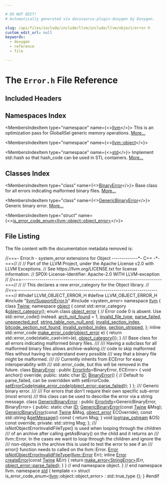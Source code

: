 ```yaml
---

# DO NOT EDIT!
# Automatically generated via docusaurus-plugin-doxygen by Doxygen.

slug: /api/files/include/include/llvm/include/llvm/object/error-h
custom_edit_url: null
keywords:
  - doxygen
  - reference
  - file

---
```





# The `Error.h` File Reference

<DoxygenPage pluginConfig={pluginConfig}>



## Included Headers

<IncludesList>
<IncludesListItem
  filePath="llvm/Support/Error.h"
  permalink="/docs/api/files/include/include/llvm/include/llvm/support/error-h"
  isLocal="true" />
<IncludesListItem
  filePath="system_error"
  permalink=""
  isLocal="false" />
</IncludesList>

## Namespaces Index

<MembersIndex>

<MembersIndexItem
  type="namespace"
  name={<><a href="/docs/api/namespaces/llvm">llvm</a></>}>
This is an optimization pass for GlobalISel generic memory operations. <a href="/docs/api/namespaces/llvm/#details">More...</a>
</MembersIndexItem>

<MembersIndexItem
  type="namespace"
  name={<><a href="/docs/api/namespaces/llvm/object">llvm::object</a></>}>
</MembersIndexItem>

<MembersIndexItem
  type="namespace"
  name={<><a href="/docs/api/namespaces/std">std</a></>}>
Implement std::hash so that hash&#95;code can be used in STL containers. <a href="/docs/api/namespaces/std/#details">More...</a>
</MembersIndexItem>

</MembersIndex>

## Classes Index

<MembersIndex>

<MembersIndexItem
  type="class"
  name={<><a href="/docs/api/classes/llvm/object/binaryerror">BinaryError</a></>}>
Base class for all errors indicating malformed binary files. <a href="/docs/api/classes/llvm/object/binaryerror/#details">More...</a>
</MembersIndexItem>

<MembersIndexItem
  type="class"
  name={<><a href="/docs/api/classes/llvm/object/genericbinaryerror">GenericBinaryError</a></>}>
Generic binary error. <a href="/docs/api/classes/llvm/object/genericbinaryerror/#details">More...</a>
</MembersIndexItem>

<MembersIndexItem
  type="struct"
  name={<><a href="/docs/api/structs/std/is-error-code-enum-7de9ff7690540677154b6dccf83026a8">is_error_code_enum&lt;llvm::object::object_error&gt;</a></>}>
</MembersIndexItem>

</MembersIndex>


## File Listing

The file content with the documentation metadata removed is:

<ProgramListing>

<Link id="l00001" /><CodeLine lineNumber="1"><span class="doxyHighlightComment">//===- Error.h - system&#95;error extensions for Object -------------&#42;- C++ -&#42;-===//</span></CodeLine>
<Link id="l00002" /><CodeLine lineNumber="2"><span class="doxyHighlightComment">//</span></CodeLine>
<Link id="l00003" /><CodeLine lineNumber="3"><span class="doxyHighlightComment">// Part of the LLVM Project, under the Apache License v2.0 with LLVM Exceptions.</span></CodeLine>
<Link id="l00004" /><CodeLine lineNumber="4"><span class="doxyHighlightComment">// See https://llvm.org/LICENSE.txt for license information.</span></CodeLine>
<Link id="l00005" /><CodeLine lineNumber="5"><span class="doxyHighlightComment">// SPDX-License-Identifier: Apache-2.0 WITH LLVM-exception</span></CodeLine>
<Link id="l00006" /><CodeLine lineNumber="6"><span class="doxyHighlightComment">//</span></CodeLine>
<Link id="l00007" /><CodeLine lineNumber="7"><span class="doxyHighlightComment">//===----------------------------------------------------------------------===//</span></CodeLine>
<Link id="l00008" /><CodeLine lineNumber="8"><span class="doxyHighlightComment">//</span></CodeLine>
<Link id="l00009" /><CodeLine lineNumber="9"><span class="doxyHighlightComment">// This declares a new error&#95;category for the Object library.</span></CodeLine>
<Link id="l00010" /><CodeLine lineNumber="10"><span class="doxyHighlightComment">//</span></CodeLine>
<Link id="l00011" /><CodeLine lineNumber="11"><span class="doxyHighlightComment">//===----------------------------------------------------------------------===//</span></CodeLine>
<Link id="l00012" /><CodeLine lineNumber="12"></CodeLine>
<Link id="l00013" /><CodeLine lineNumber="13"><span class="doxyHighlightPreprocessor">#ifndef LLVM&#95;OBJECT&#95;ERROR&#95;H</span></CodeLine>
<Link id="l00014" /><CodeLine lineNumber="14"><span class="doxyHighlightPreprocessor">#define LLVM&#95;OBJECT&#95;ERROR&#95;H</span></CodeLine>
<Link id="l00015" /><CodeLine lineNumber="15"></CodeLine>
<Link id="l00016" /><CodeLine lineNumber="16"><span class="doxyHighlightPreprocessor">#include &quot;<a href="/docs/api/files/include/include/llvm/include/llvm/support/error-h">llvm/Support/Error.h</a>&quot;</span></CodeLine>
<Link id="l00017" /><CodeLine lineNumber="17"><span class="doxyHighlightPreprocessor">#include &lt;system&#95;error&gt;</span></CodeLine>
<Link id="l00018" /><CodeLine lineNumber="18"></CodeLine>
<Link id="l00019" /><CodeLine lineNumber="19"><span class="doxyHighlightKeyword">namespace </span><span class="doxyHighlight"><a href="/docs/api/namespaces/llvm">llvm</a> &#123;</span></CodeLine>
<Link id="l00020" /><CodeLine lineNumber="20"></CodeLine>
<Link id="l00021" /><CodeLine lineNumber="21"><span class="doxyHighlightKeyword">class </span><span class="doxyHighlight"><a href="/docs/api/classes/llvm/twine">Twine</a>;</span></CodeLine>
<Link id="l00022" /><CodeLine lineNumber="22"></CodeLine>
<Link id="l00023" /><CodeLine lineNumber="23"><span class="doxyHighlightKeyword">namespace </span><span class="doxyHighlight"><a href="/docs/api/namespaces/llvm/object">object</a> &#123;</span></CodeLine>
<Link id="l00024" /><CodeLine lineNumber="24"></CodeLine>
<Link id="l00025" /><CodeLine lineNumber="25"><span class="doxyHighlightKeyword">const</span><span class="doxyHighlight"> std::error&#95;category &amp;<a href="/docs/api/namespaces/llvm/object/#a86c4112ff8df00741c539f21faf958ca">object&#95;category</a>();</span></CodeLine>
<Link id="l00026" /><CodeLine lineNumber="26"></CodeLine>
<Link id="l00027" /><CodeLine lineNumber="27" lineLink="/docs/api/namespaces/llvm/object/#a6f5880f200b9731436d9ea163568ee20"><span class="doxyHighlightKeyword">enum class</span><span class="doxyHighlight"> <a href="/docs/api/namespaces/llvm/object/#a6f5880f200b9731436d9ea163568ee20">object&#95;error</a> &#123;</span></CodeLine>
<Link id="l00028" /><CodeLine lineNumber="28"><span class="doxyHighlight">  </span><span class="doxyHighlightComment">// Error code 0 is absent. Use std::error&#95;code() instead.</span></CodeLine>
<Link id="l00029" /><CodeLine lineNumber="29" lineLink="/docs/api/namespaces/llvm/object/#a6f5880f200b9731436d9ea163568ee20aa9d094e9a3b7763e4d2813ba8f450b21"><span class="doxyHighlight">  <a href="/docs/api/namespaces/llvm/object/#a6f5880f200b9731436d9ea163568ee20aa9d094e9a3b7763e4d2813ba8f450b21">arch&#95;not&#95;found</a> = 1,</span></CodeLine>
<Link id="l00030" /><CodeLine lineNumber="30" lineLink="/docs/api/namespaces/llvm/object/#a6f5880f200b9731436d9ea163568ee20ad5a8a27f4e310ea593b285615faaca35"><span class="doxyHighlight">  <a href="/docs/api/namespaces/llvm/object/#a6f5880f200b9731436d9ea163568ee20ad5a8a27f4e310ea593b285615faaca35">invalid&#95;file&#95;type</a>,</span></CodeLine>
<Link id="l00031" /><CodeLine lineNumber="31" lineLink="/docs/api/namespaces/llvm/object/#a6f5880f200b9731436d9ea163568ee20aeae74d57b1e6d55a1e2e3d4addd22b0b"><span class="doxyHighlight">  <a href="/docs/api/namespaces/llvm/object/#a6f5880f200b9731436d9ea163568ee20aeae74d57b1e6d55a1e2e3d4addd22b0b">parse&#95;failed</a>,</span></CodeLine>
<Link id="l00032" /><CodeLine lineNumber="32" lineLink="/docs/api/namespaces/llvm/object/#a6f5880f200b9731436d9ea163568ee20a1a5b101afc11147048312dd33b62e008"><span class="doxyHighlight">  <a href="/docs/api/namespaces/llvm/object/#a6f5880f200b9731436d9ea163568ee20a1a5b101afc11147048312dd33b62e008">unexpected&#95;eof</a>,</span></CodeLine>
<Link id="l00033" /><CodeLine lineNumber="33" lineLink="/docs/api/namespaces/llvm/object/#a6f5880f200b9731436d9ea163568ee20a08ec16ece729e91b54f5b0f8b41c3af6"><span class="doxyHighlight">  <a href="/docs/api/namespaces/llvm/object/#a6f5880f200b9731436d9ea163568ee20a08ec16ece729e91b54f5b0f8b41c3af6">string&#95;table&#95;non&#95;null&#95;end</a>,</span></CodeLine>
<Link id="l00034" /><CodeLine lineNumber="34" lineLink="/docs/api/namespaces/llvm/object/#a6f5880f200b9731436d9ea163568ee20a0352e6404e8f88399d202d70b5bf34f9"><span class="doxyHighlight">  <a href="/docs/api/namespaces/llvm/object/#a6f5880f200b9731436d9ea163568ee20a0352e6404e8f88399d202d70b5bf34f9">invalid&#95;section&#95;index</a>,</span></CodeLine>
<Link id="l00035" /><CodeLine lineNumber="35" lineLink="/docs/api/namespaces/llvm/object/#a6f5880f200b9731436d9ea163568ee20acf4e23aab5a1a4938f1a2cd521acf882"><span class="doxyHighlight">  <a href="/docs/api/namespaces/llvm/object/#a6f5880f200b9731436d9ea163568ee20acf4e23aab5a1a4938f1a2cd521acf882">bitcode&#95;section&#95;not&#95;found</a>,</span></CodeLine>
<Link id="l00036" /><CodeLine lineNumber="36" lineLink="/docs/api/namespaces/llvm/object/#a6f5880f200b9731436d9ea163568ee20a5bebdfcdc2e040554e436e976c420bc9"><span class="doxyHighlight">  <a href="/docs/api/namespaces/llvm/object/#a6f5880f200b9731436d9ea163568ee20a5bebdfcdc2e040554e436e976c420bc9">invalid&#95;symbol&#95;index</a>,</span></CodeLine>
<Link id="l00037" /><CodeLine lineNumber="37" lineLink="/docs/api/namespaces/llvm/object/#a6f5880f200b9731436d9ea163568ee20a224617ddd75966f4a2266795faa90b2f"><span class="doxyHighlight">  <a href="/docs/api/namespaces/llvm/object/#a6f5880f200b9731436d9ea163568ee20a224617ddd75966f4a2266795faa90b2f">section&#95;stripped</a>,</span></CodeLine>
<Link id="l00038" /><CodeLine lineNumber="38"><span class="doxyHighlight">&#125;;</span></CodeLine>
<Link id="l00039" /><CodeLine lineNumber="39"></CodeLine>
<Link id="l00040" /><CodeLine lineNumber="40" lineLink="/docs/api/namespaces/llvm/object/#a43b32457aea71dc0620247d9e865e1b5"><span class="doxyHighlightKeyword">inline</span><span class="doxyHighlight"> std::error&#95;code <a href="/docs/api/namespaces/llvm/object/#a43b32457aea71dc0620247d9e865e1b5">make&#95;error&#95;code</a>(<a href="/docs/api/namespaces/llvm/object/#a6f5880f200b9731436d9ea163568ee20">object&#95;error</a> e) &#123;</span></CodeLine>
<Link id="l00041" /><CodeLine lineNumber="41"><span class="doxyHighlight">  </span><span class="doxyHighlightKeywordFlow">return</span><span class="doxyHighlight"> std::error&#95;code(</span><span class="doxyHighlightKeyword">static&#95;cast&lt;</span><span class="doxyHighlightKeywordType">int</span><span class="doxyHighlightKeyword">&gt;</span><span class="doxyHighlight">(e), <a href="/docs/api/namespaces/llvm/object/#a86c4112ff8df00741c539f21faf958ca">object&#95;category</a>());</span></CodeLine>
<Link id="l00042" /><CodeLine lineNumber="42"><span class="doxyHighlight">&#125;</span></CodeLine>
<Link id="l00043" /><CodeLine lineNumber="43"></CodeLine>
<Link id="l00044" /><CodeLine lineNumber="44"><span class="doxyHighlightComment">/// Base class for all errors indicating malformed binary files.</span></CodeLine>
<Link id="l00045" /><CodeLine lineNumber="45"><span class="doxyHighlightComment">///</span></CodeLine>
<Link id="l00046" /><CodeLine lineNumber="46"><span class="doxyHighlightComment">/// Having a subclass for all malformed binary files allows archive-walking</span></CodeLine>
<Link id="l00047" /><CodeLine lineNumber="47"><span class="doxyHighlightComment">/// code to skip malformed files without having to understand every possible</span></CodeLine>
<Link id="l00048" /><CodeLine lineNumber="48"><span class="doxyHighlightComment">/// way that a binary file might be malformed.</span></CodeLine>
<Link id="l00049" /><CodeLine lineNumber="49"><span class="doxyHighlightComment">///</span></CodeLine>
<Link id="l00050" /><CodeLine lineNumber="50"><span class="doxyHighlightComment">/// Currently inherits from ECError for easy interoperability with</span></CodeLine>
<Link id="l00051" /><CodeLine lineNumber="51"><span class="doxyHighlightComment">/// std::error&#95;code, but this will be removed in the future.</span></CodeLine>
<Link id="l00052" /><CodeLine lineNumber="52" lineLink="/docs/api/classes/llvm/object/binaryerror"><span class="doxyHighlightKeyword">class </span><span class="doxyHighlight"><a href="/docs/api/classes/llvm/object/binaryerror/#a5d00d7b3e7839c9073c66cd7e74fc169">BinaryError</a> : </span><span class="doxyHighlightKeyword">public</span><span class="doxyHighlight"> <a href="/docs/api/classes/llvm/errorinfo">ErrorInfo</a>&lt;BinaryError, ECError&gt; &#123;</span></CodeLine>
<Link id="l00053" /><CodeLine lineNumber="53"><span class="doxyHighlight">  </span><span class="doxyHighlightKeywordType">void</span><span class="doxyHighlight"> anchor() </span><span class="doxyHighlightKeyword">override</span><span class="doxyHighlight">;</span></CodeLine>
<Link id="l00054" /><CodeLine lineNumber="54"><span class="doxyHighlightKeyword">public</span><span class="doxyHighlight">:</span></CodeLine>
<Link id="l00055" /><CodeLine lineNumber="55" lineLink="/docs/api/classes/llvm/object/binaryerror/#a01634cc7f024adee526117ed5cdd1e5c"><span class="doxyHighlight">  </span><span class="doxyHighlightKeyword">static</span><span class="doxyHighlight"> </span><span class="doxyHighlightKeywordType">char</span><span class="doxyHighlight"> <a href="/docs/api/classes/llvm/object/binaryerror/#a01634cc7f024adee526117ed5cdd1e5c">ID</a>;</span></CodeLine>
<Link id="l00056" /><CodeLine lineNumber="56" lineLink="/docs/api/classes/llvm/object/binaryerror/#a5d00d7b3e7839c9073c66cd7e74fc169"><span class="doxyHighlight">  <a href="/docs/api/classes/llvm/object/binaryerror/#a5d00d7b3e7839c9073c66cd7e74fc169">BinaryError</a>() &#123;</span></CodeLine>
<Link id="l00057" /><CodeLine lineNumber="57"><span class="doxyHighlight">    </span><span class="doxyHighlightComment">// Default to parse&#95;failed, can be overridden with setErrorCode.</span></CodeLine>
<Link id="l00058" /><CodeLine lineNumber="58"><span class="doxyHighlight">    <a href="/docs/api/classes/llvm/ecerror/#ae7f3a95b13cd19b95c0d7bfd344be2c0">setErrorCode</a>(<a href="/docs/api/namespaces/llvm/object/#a43b32457aea71dc0620247d9e865e1b5">make&#95;error&#95;code</a>(<a href="/docs/api/namespaces/llvm/object/#a6f5880f200b9731436d9ea163568ee20aeae74d57b1e6d55a1e2e3d4addd22b0b">object&#95;error::parse&#95;failed</a>));</span></CodeLine>
<Link id="l00059" /><CodeLine lineNumber="59"><span class="doxyHighlight">  &#125;</span></CodeLine>
<Link id="l00060" /><CodeLine lineNumber="60"><span class="doxyHighlight">&#125;;</span></CodeLine>
<Link id="l00061" /><CodeLine lineNumber="61"></CodeLine>
<Link id="l00062" /><CodeLine lineNumber="62"><span class="doxyHighlightComment">/// Generic binary error.</span></CodeLine>
<Link id="l00063" /><CodeLine lineNumber="63"><span class="doxyHighlightComment">///</span></CodeLine>
<Link id="l00064" /><CodeLine lineNumber="64"><span class="doxyHighlightComment">/// For errors that don&#39;t require their own specific sub-error (most errors)</span></CodeLine>
<Link id="l00065" /><CodeLine lineNumber="65"><span class="doxyHighlightComment">/// this class can be used to describe the error via a string message.</span></CodeLine>
<Link id="l00066" /><CodeLine lineNumber="66" lineLink="/docs/api/classes/llvm/object/genericbinaryerror"><span class="doxyHighlightKeyword">class </span><span class="doxyHighlight"><a href="/docs/api/classes/llvm/object/genericbinaryerror/#a5fb03aec4872d18b75d720a806dec809">GenericBinaryError</a> : </span><span class="doxyHighlightKeyword">public</span><span class="doxyHighlight"> <a href="/docs/api/classes/llvm/errorinfo">ErrorInfo</a>&lt;GenericBinaryError, BinaryError&gt; &#123;</span></CodeLine>
<Link id="l00067" /><CodeLine lineNumber="67"><span class="doxyHighlightKeyword">public</span><span class="doxyHighlight">:</span></CodeLine>
<Link id="l00068" /><CodeLine lineNumber="68" lineLink="/docs/api/classes/llvm/object/genericbinaryerror/#a3748c4f205c63767f0295456c616ce21"><span class="doxyHighlight">  </span><span class="doxyHighlightKeyword">static</span><span class="doxyHighlight"> </span><span class="doxyHighlightKeywordType">char</span><span class="doxyHighlight"> <a href="/docs/api/classes/llvm/object/genericbinaryerror/#a3748c4f205c63767f0295456c616ce21">ID</a>;</span></CodeLine>
<Link id="l00069" /><CodeLine lineNumber="69"><span class="doxyHighlight">  <a href="/docs/api/classes/llvm/object/genericbinaryerror/#a5fb03aec4872d18b75d720a806dec809">GenericBinaryError</a>(</span><span class="doxyHighlightKeyword">const</span><span class="doxyHighlight"> <a href="/docs/api/classes/llvm/twine">Twine</a> &amp;Msg);</span></CodeLine>
<Link id="l00070" /><CodeLine lineNumber="70"><span class="doxyHighlight">  <a href="/docs/api/classes/llvm/object/genericbinaryerror/#a5fb03aec4872d18b75d720a806dec809">GenericBinaryError</a>(</span><span class="doxyHighlightKeyword">const</span><span class="doxyHighlight"> <a href="/docs/api/classes/llvm/twine">Twine</a> &amp;Msg, <a href="/docs/api/namespaces/llvm/object/#a6f5880f200b9731436d9ea163568ee20">object&#95;error</a> ECOverride);</span></CodeLine>
<Link id="l00071" /><CodeLine lineNumber="71" lineLink="/docs/api/classes/llvm/object/genericbinaryerror/#a6c5424cbc468aee034f55db9392cde40"><span class="doxyHighlight">  </span><span class="doxyHighlightKeyword">const</span><span class="doxyHighlight"> std::string &amp;<a href="/docs/api/classes/llvm/object/genericbinaryerror/#a6c5424cbc468aee034f55db9392cde40">getMessage</a>()</span><span class="doxyHighlightKeyword"> const </span><span class="doxyHighlight">&#123; </span><span class="doxyHighlightKeywordFlow">return</span><span class="doxyHighlight"> Msg; &#125;</span></CodeLine>
<Link id="l00072" /><CodeLine lineNumber="72"><span class="doxyHighlight">  </span><span class="doxyHighlightKeywordType">void</span><span class="doxyHighlight"> <a href="/docs/api/classes/llvm/object/genericbinaryerror/#a03fd70a83fb6a4db1a9addbaf515b0b3">log</a>(<a href="/docs/api/classes/llvm/raw-ostream">raw&#95;ostream</a> &amp;OS) </span><span class="doxyHighlightKeyword">const override</span><span class="doxyHighlight">;</span></CodeLine>
<Link id="l00073" /><CodeLine lineNumber="73"><span class="doxyHighlightKeyword">private</span><span class="doxyHighlight">:</span></CodeLine>
<Link id="l00074" /><CodeLine lineNumber="74"><span class="doxyHighlight">  std::string Msg;</span></CodeLine>
<Link id="l00075" /><CodeLine lineNumber="75"><span class="doxyHighlight">&#125;;</span></CodeLine>
<Link id="l00076" /><CodeLine lineNumber="76"></CodeLine>
<Link id="l00077" /><CodeLine lineNumber="77"><span class="doxyHighlightComment">/// isNotObjectErrorInvalidFileType() is used when looping through the children</span></CodeLine>
<Link id="l00078" /><CodeLine lineNumber="78"><span class="doxyHighlightComment">/// of an archive after calling getAsBinary() on the child and it returns an</span></CodeLine>
<Link id="l00079" /><CodeLine lineNumber="79"><span class="doxyHighlightComment">/// llvm::Error.  In the cases we want to loop through the children and ignore the</span></CodeLine>
<Link id="l00080" /><CodeLine lineNumber="80"><span class="doxyHighlightComment">/// non-objects in the archive this is used to test the error to see if an</span></CodeLine>
<Link id="l00081" /><CodeLine lineNumber="81"><span class="doxyHighlightComment">/// error() function needs to called on the llvm::Error.</span></CodeLine>
<Link id="l00082" /><CodeLine lineNumber="82"><span class="doxyHighlight"><a href="/docs/api/classes/llvm/error">Error</a> <a href="/docs/api/namespaces/llvm/object/#aa703d391c8bb63de65cf87f23ab451e0">isNotObjectErrorInvalidFileType</a>(<a href="/docs/api/classes/llvm/error">llvm::Error</a> Err);</span></CodeLine>
<Link id="l00083" /><CodeLine lineNumber="83"></CodeLine>
<Link id="l00084" /><CodeLine lineNumber="84" lineLink="/docs/api/namespaces/llvm/object/#a1c31173d8348908445a5ff51bb41ab94"><span class="doxyHighlightKeyword">inline</span><span class="doxyHighlight"> <a href="/docs/api/classes/llvm/error">Error</a> <a href="/docs/api/namespaces/llvm/object/#a1c31173d8348908445a5ff51bb41ab94">createError</a>(</span><span class="doxyHighlightKeyword">const</span><span class="doxyHighlight"> <a href="/docs/api/classes/llvm/twine">Twine</a> &amp;Err) &#123;</span></CodeLine>
<Link id="l00085" /><CodeLine lineNumber="85"><span class="doxyHighlight">  </span><span class="doxyHighlightKeywordFlow">return</span><span class="doxyHighlight"> <a href="/docs/api/namespaces/llvm/#a9999bd897fc8a1648bd69b36fee2d357">make&#95;error&lt;StringError&gt;</a>(Err, <a href="/docs/api/namespaces/llvm/object/#a6f5880f200b9731436d9ea163568ee20aeae74d57b1e6d55a1e2e3d4addd22b0b">object&#95;error::parse&#95;failed</a>);</span></CodeLine>
<Link id="l00086" /><CodeLine lineNumber="86"><span class="doxyHighlight">&#125;</span></CodeLine>
<Link id="l00087" /><CodeLine lineNumber="87"></CodeLine>
<Link id="l00088" /><CodeLine lineNumber="88"><span class="doxyHighlight">&#125; </span><span class="doxyHighlightComment">// end namespace object.</span></CodeLine>
<Link id="l00089" /><CodeLine lineNumber="89"></CodeLine>
<Link id="l00090" /><CodeLine lineNumber="90"><span class="doxyHighlight">&#125; </span><span class="doxyHighlightComment">// end namespace llvm.</span></CodeLine>
<Link id="l00091" /><CodeLine lineNumber="91"></CodeLine>
<Link id="l00092" /><CodeLine lineNumber="92"><span class="doxyHighlightKeyword">namespace </span><span class="doxyHighlight"><a href="/docs/api/namespaces/std">std</a> &#123;</span></CodeLine>
<Link id="l00093" /><CodeLine lineNumber="93"><span class="doxyHighlightKeyword">template</span><span class="doxyHighlight"> &lt;&gt;</span></CodeLine>
<Link id="l00094" /><CodeLine lineNumber="94" lineLink="/docs/api/structs/std/is-error-code-enum-7de9ff7690540677154b6dccf83026a8"><span class="doxyHighlightKeyword">struct </span><span class="doxyHighlight">is&#95;error&#95;code&#95;enum&lt;<a href="/docs/api/namespaces/llvm">llvm</a>::object::object&#95;error&gt; : std::true&#95;type &#123;&#125;;</span></CodeLine>
<Link id="l00095" /><CodeLine lineNumber="95"><span class="doxyHighlight">&#125;</span></CodeLine>
<Link id="l00096" /><CodeLine lineNumber="96"></CodeLine>
<Link id="l00097" /><CodeLine lineNumber="97"><span class="doxyHighlightPreprocessor">#endif</span></CodeLine>

</ProgramListing>


</DoxygenPage>
